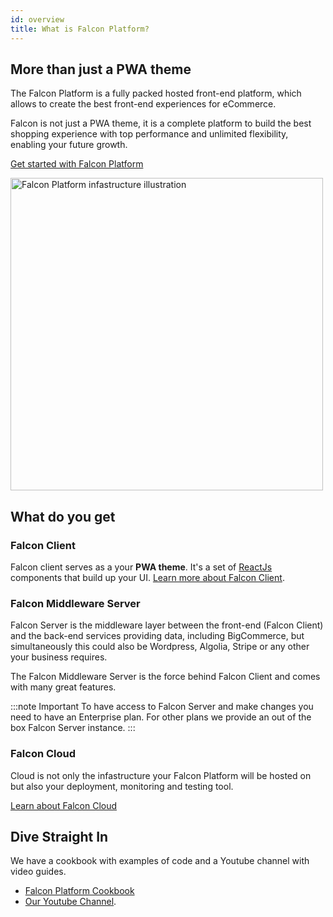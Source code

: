 ```yaml
---
id: overview
title: What is Falcon Platform?
---
```


## More than just a PWA theme

The Falcon Platform is a fully packed hosted front-end platform, which allows to create the best front-end experiences for eCommerce.

Falcon is not just a PWA theme, it is a complete platform to build the best shopping experience with top performance and unlimited flexibility, enabling your future growth.

[Get started with Falcon Platform](../getting-started/prerequisites)

<img src="/img/docs/platform/business-service-applications.svg" alt="Falcon Platform infastructure illustration" width="500" />

## What do you get

### Falcon Client
Falcon client serves as a your **PWA theme**. It's a set of <a href="https://reactjs.org/" target="_blank" rel="noreferrer noopener">ReactJs</a> components that build up your UI. <a href="https://deity.io/falcon" target="_blank" rel="noreferrer noopener">Learn more about Falcon Client</a>.

### Falcon Middleware Server

Falcon Server is the middleware layer between the front-end (Falcon Client) and the back-end services providing data, including BigCommerce, but simultaneously this could also be Wordpress, Algolia, Stripe or any other your business requires.

The Falcon Middleware Server is the force behind Falcon Client and comes with many great features.

:::note Important
To have access to Falcon Server and make changes you need to have an Enterprise plan. For other plans we provide an out of the box Falcon Server instance.
:::

### Falcon Cloud
Cloud is not only the infastructure your Falcon Platform will be hosted on but also your deployment, monitoring and testing tool.

[Learn about Falcon Cloud](../cloud/about)


## Dive Straight In

We have a cookbook with examples of code and a Youtube channel with video guides.

- [Falcon Platform Cookbook](./../cookbook/about)
- <a href="https://www.youtube.com/channel/UCCyszDV63yrqFHUY1uWf4mQ" target="_blank" rel="noopener noreferrer">Our Youtube Channel</a>.
